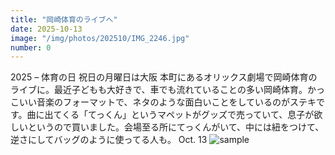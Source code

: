```yaml
---
title: "岡崎体育のライブへ"
date: 2025-10-13
image: "/img/photos/202510/IMG_2246.jpg"
number: 0
---
```




<Sheet bkg="#123123" color="#fff">
  <Title
    level={2}
    color="#fff"
    height="3"
    size="l"
    row="3">OKAZAKI<br />Rock Festival</Title>
  <Title
    level={1}
    color="#fff"
    height="1"
    size="s"
    row="5"><br />スポーツの日（旧 体育の日）は岡崎体育のライブへ</Title>
  <RunningHead>2025 – 体育の日</RunningHead>
  <Caption color="#fff">
    祝日の月曜日は大阪 本町にあるオリックス劇場で岡崎体育のライブに。最近子どもも大好きで、車でも流れていることの多い岡崎体育。かっこいい音楽のフォーマットで、ネタのような面白いことをしているのがステキです。曲に出てくる「てっくん」というマペットがグッズで売っていて、息子が欲しいというので買いました。会場至る所にてっくんがいて、中には紐をつけて、逆さにしてバッグのように使ってる人も。
  </Caption>
  <Nombre position="bottom-right">Oct. 13</Nombre>
  <Image src="/img/photos/202510/IMG_2246.jpg" alt="sample" size="size-125" />
</Sheet>
